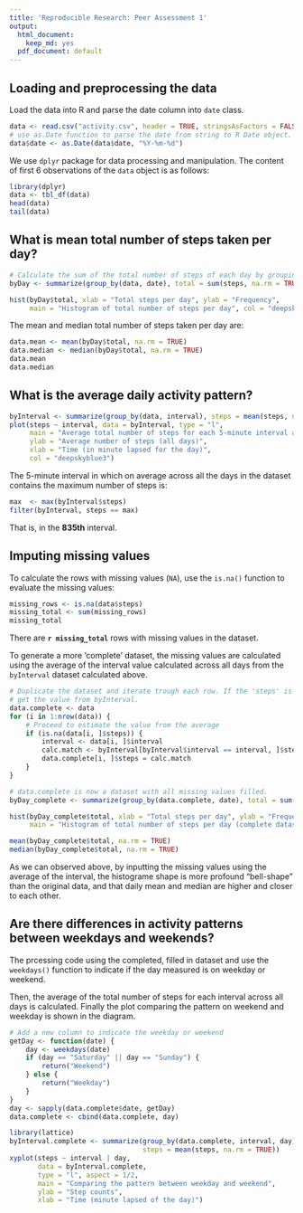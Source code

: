 ```yaml
---
title: 'Reproducible Research: Peer Assessment 1'
output:
  html_document:
    keep_md: yes
  pdf_document: default
---
```


## Loading and preprocessing the data
Load the data into R and parse the date column into ```date``` class.
```r
data <- read.csv("activity.csv", header = TRUE, stringsAsFactors = FALSE)
# use as.Date function to parse the date from string to R Date object.
data$date <- as.Date(data$date, "%Y-%m-%d")
```

We use ```dplyr``` package for data processing and manipulation. The content of first 6 observations of the ```data``` object is as follows:
```r
library(dplyr)
data <- tbl_df(data)
head(data)
tail(data)
```

## What is mean total number of steps taken per day?

```r
# Calculate the sum of the total number of steps of each day by grouping them by day
byDay <- summarize(group_by(data, date), total = sum(steps, na.rm = TRUE))

hist(byDay$total, xlab = "Total steps per day", ylab = "Frequency",
     main = "Histogram of total number of steps per day", col = "deepskyblue3")
```

The mean and median total number of steps taken per day are:

```r
data.mean <- mean(byDay$total, na.rm = TRUE)
data.median <- median(byDay$total, na.rm = TRUE)
data.mean
data.median
```

## What is the average daily activity pattern?

```r
byInterval <- summarize(group_by(data, interval), steps = mean(steps, na.rm = TRUE))
plot(steps ~ interval, data = byInterval, type = "l",
     main = "Average total number of steps for each 5-minute interval across all days",
     ylab = "Average number of steps (all days)", 
     xlab = "Time (in minute lapsed for the day)",
     col = "deepskyblue3")
```

The 5-minute interval in which on average across all the days in the dataset contains the maximum number of steps is:
```r
max  <- max(byInterval$steps)
filter(byInterval, steps == max)
```
That is, in the **835th** interval.

## Imputing missing values

To calculate the rows with missing values (```NA```), use the ```is.na()``` function to evaluate the missing values:
```r
missing_rows <- is.na(data$steps)
missing_total <- sum(missing_rows)
missing_total
```
There are **`r missing_total `** rows with missing values in the dataset.

To generate a more 'complete' dataset, the missing values are calculated using the average of the interval value calculated across all days from the ```byInterval``` dataset calculated above.
```r
# Duplicate the dataset and iterate trough each row. If the 'steps' is missing (NA),
# get the value from byInterval.
data.complete <- data
for (i in 1:nrow(data)) {
    # Proceed to estimate the value from the average
    if (is.na(data[i, ]$steps)) {
        interval <- data[i, ]$interval
        calc.match <- byInterval[byInterval$interval == interval, ]$steps
        data.complete[i, ]$steps = calc.match
    }
}

# data.complete is now a dataset with all missing values filled.
byDay_complete <- summarize(group_by(data.complete, date), total = sum(steps, na.rm = TRUE))

hist(byDay_complete$total, xlab = "Total steps per day", ylab = "Frequency",
     main = "Histogram of total number of steps per day (complete dataset)", col = "deepskyblue3")

mean(byDay_complete$total, na.rm = TRUE)
median(byDay_complete$total, na.rm = TRUE)

```

As we can observed above, by inputting the missing values using the average of the interval, the histograme shape is more profound "bell-shape" than the original data, and that daily mean and median are higher and closer to each other.

## Are there differences in activity patterns between weekdays and weekends?

The prcessing code using the completed, filled in dataset and use the ```weekdays()``` function to indicate if the day measured is on weekday or weekend.

Then, the average of the total number of steps for each interval across all days is calculated. Finally the plot comparing the pattern on weekend and weekday is shown in the diagram.
```r
# Add a new column to indicate the weekday or weekend
getDay <- function(date) {
    day <- weekdays(date)
    if (day == "Saturday" || day == "Sunday") {
        return("Weekend")
    } else {
        return("Weekday")
    }    
}
day <- sapply(data.complete$date, getDay)
data.complete <- cbind(data.complete, day)

library(lattice)
byInterval.complete <- summarize(group_by(data.complete, interval, day), 
                                 steps = mean(steps, na.rm = TRUE))
xyplot(steps ~ interval | day, 
       data = byInterval.complete, 
       type = "l", aspect = 1/2,
       main = "Comparing the pattern between weekday and weekend",
       ylab = "Step counts", 
       xlab = "Time (minute lapsed of the day)")

```